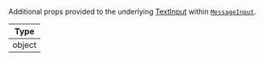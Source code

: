 Additional props provided to the underlying [TextInput](https://reactnative.dev/docs/textinput#props) within [`MessageInput`](../../../../ui-components/message_input.mdx).

| Type |
| - |
| object |
